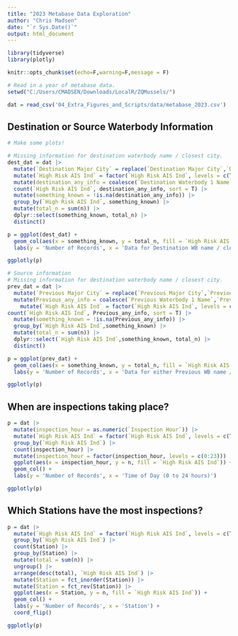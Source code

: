 ```yaml
---
title: "2023 Metabase Data Exploration"
author: "Chris Madsen"
date: "`r Sys.Date()`"
output: html_document
---
```

```r
library(tidyverse)
library(plotly)

knitr::opts_chunk$set(echo=F,warning=F,message = F)

# Read in a year of metabase data.
setwd("C:/Users/CMADSEN/Downloads/LocalR/ZQMussels/")

dat = read_csv('04_Extra_Figures_and_Scripts/data/metabase_2023.csv')

```

## Destination or Source Waterbody Information 

```r
# Make some plots!

# Missing information for destination waterbody name / closest city.
dest_dat = dat |> 
  mutate(`Destination Major City` = replace(`Destination Major City`,`Destination Major City` == 'None', NA)) |> 
  mutate(`High Risk AIS Ind` = factor(`High Risk AIS Ind`, levels = c(T,F))) |> 
  mutate(destination_any_info = coalesce(`Destination Waterbody 1 Name`,`Destination Waterbody 1 Closest City`,`Destination Major City`)) |> 
  count(`High Risk AIS Ind`, destination_any_info, sort = T) |> 
  mutate(something_known = !is.na(destination_any_info)) |> 
  group_by(`High Risk AIS Ind`, something_known) |> 
  mutate(total_n = sum(n)) |> 
  dplyr::select(something_known, total_n) |> 
  distinct()

p = ggplot(dest_dat) + 
  geom_col(aes(x = something_known, y = total_n, fill = `High Risk AIS Ind`)) + 
  labs(y = 'Number of Records', x = 'Data for Destination WB name / closest city / "destination closest city"')

ggplotly(p)

# Source information
# Missing information for destination waterbody name / closest city.
prev_dat = dat |> 
  mutate(`Previous Major City` = replace(`Previous Major City`,`Previous Major City` == 'None', NA)) |> 
  mutate(Previous_any_info = coalesce(`Previous Waterbody 1 Name`,`Previous Waterbody 1 Closest City`,`Previous Major City`)) |> 
    mutate(`High Risk AIS Ind` = factor(`High Risk AIS Ind`, levels = c(T,F))) |> 
count(`High Risk AIS Ind`, Previous_any_info, sort = T) |> 
  mutate(something_known = !is.na(Previous_any_info)) |> 
  group_by(`High Risk AIS Ind`,something_known) |> 
  mutate(total_n = sum(n)) |> 
  dplyr::select(`High Risk AIS Ind`,something_known, total_n) |> 
  distinct()

p = ggplot(prev_dat) + 
  geom_col(aes(x = something_known, y = total_n, fill = `High Risk AIS Ind`)) + 
  labs(y = 'Number of Records', x = 'Data for either Previous WB name / closest city / "previous major city"')

ggplotly(p)
```

## When are inspections taking place?
```r
p = dat |> 
  mutate(inspection_hour = as.numeric(`Inspection Hour`)) |> 
  mutate(`High Risk AIS Ind` = factor(`High Risk AIS Ind`, levels = c(T,F))) |> 
  group_by(`High Risk AIS Ind`) |> 
  count(inspection_hour) |> 
  mutate(inspection_hour = factor(inspection_hour, levels = c(0:23))) |> 
  ggplot(aes(x = inspection_hour, y = n, fill = `High Risk AIS Ind`)) +
  geom_col() + 
  labs(y = 'Number of Records', x = 'Time of Day (0 to 24 hours)')

ggplotly(p)
```

## Which Stations have the most inspections?
```r
p = dat |> 
  mutate(`High Risk AIS Ind` = factor(`High Risk AIS Ind`, levels = c(T,F))) |>
  group_by(`High Risk AIS Ind`) |> 
  count(Station) |> 
  group_by(Station) |> 
  mutate(total = sum(n)) |> 
  ungroup() |> 
  arrange(desc(total), `High Risk AIS Ind`) |> 
  mutate(Station = fct_inorder(Station)) |> 
  mutate(Station = fct_rev(Station)) |> 
  ggplot(aes(x = Station, y = n, fill = `High Risk AIS Ind`)) +
  geom_col() + 
  labs(y = 'Number of Records', x = 'Station') + 
  coord_flip()

ggplotly(p)
```

